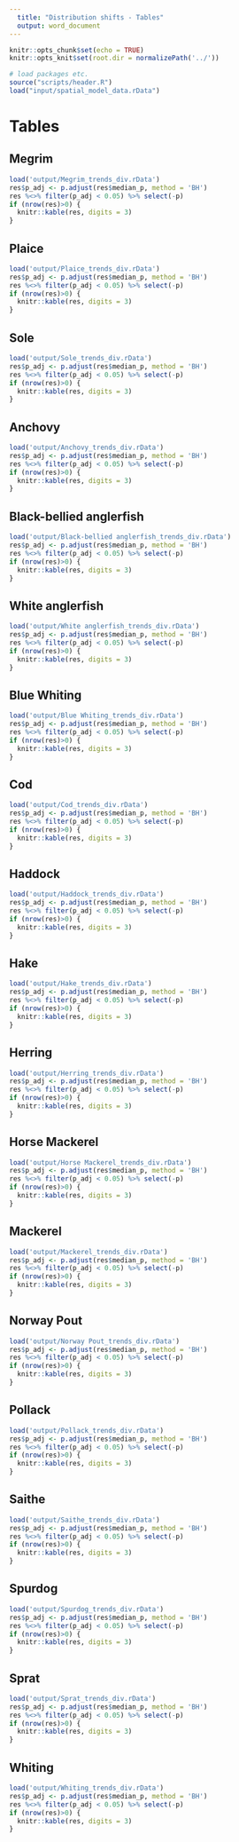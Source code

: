 ```yaml
---
  title: "Distribution shifts - Tables"
  output: word_document
---
```


```r
knitr::opts_chunk$set(echo = TRUE)
knitr::opts_knit$set(root.dir = normalizePath('../'))
```

```r
# load packages etc.
source("scripts/header.R")
load("input/spatial_model_data.rData")
```

# Tables
## Megrim

```r
load('output/Megrim_trends_div.rData')
res$p_adj <- p.adjust(res$median_p, method = 'BH')
res %<>% filter(p_adj < 0.05) %>% select(-p)
if (nrow(res)>0) {
  knitr::kable(res, digits = 3)
}
```


## Plaice

```r
load('output/Plaice_trends_div.rData')
res$p_adj <- p.adjust(res$median_p, method = 'BH')
res %<>% filter(p_adj < 0.05) %>% select(-p)
if (nrow(res)>0) {
  knitr::kable(res, digits = 3)
}
```


## Sole

```r
load('output/Sole_trends_div.rData')
res$p_adj <- p.adjust(res$median_p, method = 'BH')
res %<>% filter(p_adj < 0.05) %>% select(-p)
if (nrow(res)>0) {
  knitr::kable(res, digits = 3)
}
```


## Anchovy

```r
load('output/Anchovy_trends_div.rData')
res$p_adj <- p.adjust(res$median_p, method = 'BH')
res %<>% filter(p_adj < 0.05) %>% select(-p)
if (nrow(res)>0) {
  knitr::kable(res, digits = 3)
}
```


## Black-bellied anglerfish

```r
load('output/Black-bellied anglerfish_trends_div.rData')
res$p_adj <- p.adjust(res$median_p, method = 'BH')
res %<>% filter(p_adj < 0.05) %>% select(-p)
if (nrow(res)>0) {
  knitr::kable(res, digits = 3)
}
```


## White anglerfish

```r
load('output/White anglerfish_trends_div.rData')
res$p_adj <- p.adjust(res$median_p, method = 'BH')
res %<>% filter(p_adj < 0.05) %>% select(-p)
if (nrow(res)>0) {
  knitr::kable(res, digits = 3)
}
```


## Blue Whiting

```r
load('output/Blue Whiting_trends_div.rData')
res$p_adj <- p.adjust(res$median_p, method = 'BH')
res %<>% filter(p_adj < 0.05) %>% select(-p)
if (nrow(res)>0) {
  knitr::kable(res, digits = 3)
}
```


## Cod

```r
load('output/Cod_trends_div.rData')
res$p_adj <- p.adjust(res$median_p, method = 'BH')
res %<>% filter(p_adj < 0.05) %>% select(-p)
if (nrow(res)>0) {
  knitr::kable(res, digits = 3)
}
```


## Haddock

```r
load('output/Haddock_trends_div.rData')
res$p_adj <- p.adjust(res$median_p, method = 'BH')
res %<>% filter(p_adj < 0.05) %>% select(-p)
if (nrow(res)>0) {
  knitr::kable(res, digits = 3)
}
```


## Hake

```r
load('output/Hake_trends_div.rData')
res$p_adj <- p.adjust(res$median_p, method = 'BH')
res %<>% filter(p_adj < 0.05) %>% select(-p)
if (nrow(res)>0) {
  knitr::kable(res, digits = 3)
}
```


## Herring

```r
load('output/Herring_trends_div.rData')
res$p_adj <- p.adjust(res$median_p, method = 'BH')
res %<>% filter(p_adj < 0.05) %>% select(-p)
if (nrow(res)>0) {
  knitr::kable(res, digits = 3)
}
```


## Horse Mackerel

```r
load('output/Horse Mackerel_trends_div.rData')
res$p_adj <- p.adjust(res$median_p, method = 'BH')
res %<>% filter(p_adj < 0.05) %>% select(-p)
if (nrow(res)>0) {
  knitr::kable(res, digits = 3)
}
```


## Mackerel

```r
load('output/Mackerel_trends_div.rData')
res$p_adj <- p.adjust(res$median_p, method = 'BH')
res %<>% filter(p_adj < 0.05) %>% select(-p)
if (nrow(res)>0) {
  knitr::kable(res, digits = 3)
}
```


## Norway Pout

```r
load('output/Norway Pout_trends_div.rData')
res$p_adj <- p.adjust(res$median_p, method = 'BH')
res %<>% filter(p_adj < 0.05) %>% select(-p)
if (nrow(res)>0) {
  knitr::kable(res, digits = 3)
}
```


## Pollack

```r
load('output/Pollack_trends_div.rData')
res$p_adj <- p.adjust(res$median_p, method = 'BH')
res %<>% filter(p_adj < 0.05) %>% select(-p)
if (nrow(res)>0) {
  knitr::kable(res, digits = 3)
}
```


## Saithe

```r
load('output/Saithe_trends_div.rData')
res$p_adj <- p.adjust(res$median_p, method = 'BH')
res %<>% filter(p_adj < 0.05) %>% select(-p)
if (nrow(res)>0) {
  knitr::kable(res, digits = 3)
}
```


## Spurdog

```r
load('output/Spurdog_trends_div.rData')
res$p_adj <- p.adjust(res$median_p, method = 'BH')
res %<>% filter(p_adj < 0.05) %>% select(-p)
if (nrow(res)>0) {
  knitr::kable(res, digits = 3)
}
```


## Sprat

```r
load('output/Sprat_trends_div.rData')
res$p_adj <- p.adjust(res$median_p, method = 'BH')
res %<>% filter(p_adj < 0.05) %>% select(-p)
if (nrow(res)>0) {
  knitr::kable(res, digits = 3)
}
```


## Whiting

```r
load('output/Whiting_trends_div.rData')
res$p_adj <- p.adjust(res$median_p, method = 'BH')
res %<>% filter(p_adj < 0.05) %>% select(-p)
if (nrow(res)>0) {
  knitr::kable(res, digits = 3)
}
```


